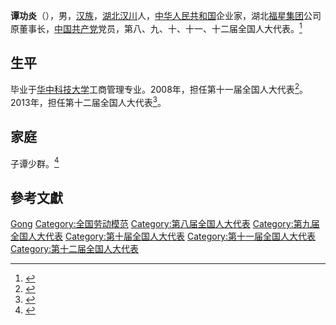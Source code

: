 '''谭功炎'''（{{bd|1948年|3月|2020年|4月7日|catIdx=Tan}}），男，[[汉族|汉族]]，[[湖北|湖北]][[汉川|汉川]]人，[[中华人民共和国|中华人民共和国]]企业家，湖北[[福星集团|福星集团]]公司原董事长，[[中国共产党|中国共产党]]党员，第八、九、十、十一、十二届全国人大代表。<ref>{{Cite web|title=福星集团董事长谭功炎逝世|url=http://www.cria.org.cn/newsdetail/53846.html|accessdate=2020-04-09|work=中国橡胶网}}</ref>

== 生平 ==
毕业于[[华中科技大学|华中科技大学]]工商管理专业。2008年，担任第十一届全国人大代表<ref>{{cite news|title=全国人大代表信息-谭功炎|url=http://210.82.31.1:8084/delegate/viewDelegate.action?dbid=111667|accessdate=2013-04-05|newspaper=全国人大网|archive-url=https://web.archive.org/web/20140514060819/http://www.npc.gov.cn/delegate/viewDelegate.action?dbid=111667|archive-date=2014-05-14|dead-url=yes}}</ref>。2013年，担任第十二届全国人大代表<ref>{{cite news|title=全国人大代表信息-谭功炎|url=http://210.82.31.1:8084/delegate/viewDelegate.action?dbid=121641|accessdate=2013-04-05|newspaper=全国人大网|archive-url=https://web.archive.org/web/20140514053658/http://www.npc.gov.cn/delegate/viewDelegate.action?dbid=121641|archive-date=2014-05-14|dead-url=yes}}</ref>。

== 家庭 ==
子谭少群。<ref>{{Cite web|title=谭功炎生前身后事|url=http://news.cnhubei.com/content/2020-04/08/content_12939375.html|accessdate=2020-04-09|work=荆楚网}}{{Dead link|date=2020年7月 |bot=InternetArchiveBot |fix-attempted=yes }}</ref>

== 參考文獻 ==
{{reflist}}

{{中国政治人物小作品}}

{{Authority control}}
{{DEFAULTSORT:Tan谭}}
[[Category:谭姓|Gong]]
[[Category:全国劳动模范|Category:全国劳动模范]]
[[Category:第八届全国人大代表|Category:第八届全国人大代表]]
[[Category:第九届全国人大代表|Category:第九届全国人大代表]]
[[Category:第十届全国人大代表|Category:第十届全国人大代表]]
[[Category:第十一届全国人大代表|Category:第十一届全国人大代表]]
[[Category:第十二届全国人大代表|Category:第十二届全国人大代表]]